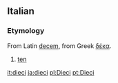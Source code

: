 ==Italian==
===Etymology===
From Latin [[decem]], from Greek [[δέκα]].

#[[ten]]

<!-- Do not put translations on this page.  Put them on the English page "ten" -->

[[it:dieci]]
[[ja:dieci]]
[[pl:Dieci]]
[[pt:Dieci]]